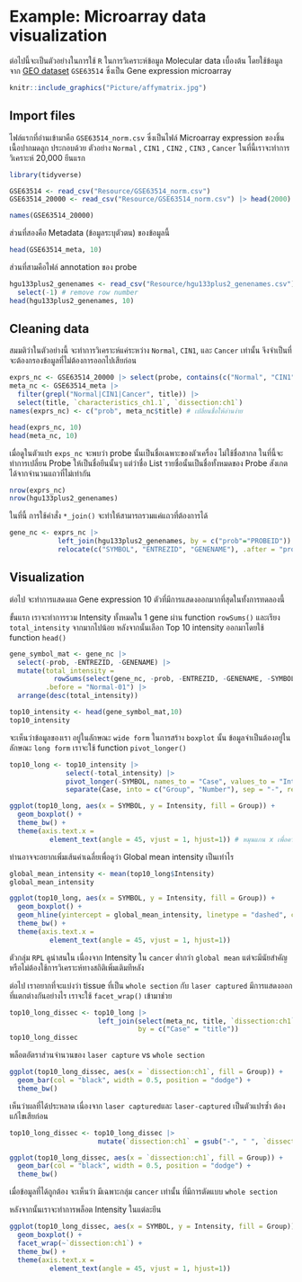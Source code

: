 # Example: Microarray data visualization {#GSE63514}

ต่อไปนี้จะเป็นตัวอย่างในการใช้ `R` ในการวิเคราะห์ข้อมูล Molecular data เบื้องต้น โดยใช้ข้อมูลจาก [GEO dataset](https://www.ncbi.nlm.nih.gov/gds) `GSE63514` ซึ่งเป็น Gene expression microarray

```r
knitr::include_graphics("Picture/affymatrix.jpg")
```

## Import files

ไฟล์แรกที่อ่านเข้ามาคือ `GSE63514_norm.csv` ซึ่งเป็นไฟล์ Microarray expression ของชิ้นเนื้อปากมดลูก ประกอบด้วย ตัวอย่าง `Normal` , `CIN1` , `CIN2` , `CIN3` , `Cancer` ในที่นี้เราจะทำการวิเคราะห์ 20,000 ยีนแรก

```r
library(tidyverse) 

GSE63514 <- read_csv("Resource/GSE63514_norm.csv") 
GSE63514_20000 <- read_csv("Resource/GSE63514_norm.csv") |> head(2000)
```

```r
names(GSE63514_20000)
```

ส่วนที่สองคือ Metadata (ข้อมูลระบุตัวตน) ของข้อมูลนี้

```r
head(GSE63514_meta, 10)
```

ส่วนที่สามคือไฟล์ annotation ของ probe

```r
hgu133plus2_genenames <- read_csv("Resource/hgu133plus2_genenames.csv") |> 
  select(-1) # remove row number
head(hgu133plus2_genenames, 10)
```

## Cleaning data

สมมติว่าในตัวอย่างนี้ จะทำการวิเคราะห์แค่ระหว่าง `Normal`, `CIN1`, และ `Cancer` เท่านั้น จึงจำเป็นที่จะต้องกรองข้อมูลที่ไม่ต้องการออกไปเสียก่อน

```r
exprs_nc <- GSE63514_20000 |> select(probe, contains(c("Normal", "CIN1", "Cancer")))
meta_nc <- GSE63514_meta |> 
  filter(grepl("Normal|CIN1|Cancer", title)) |> 
  select(title, `characteristics_ch1.1`, `dissection:ch1`)
names(exprs_nc) <- c("prob", meta_nc$title) # เปลี่ยนชื่อให้อ่านง่าย

head(exprs_nc, 10)
head(meta_nc, 10)
```

เมื่อดูในตัวแปร `exps_nc` จะพบว่า probe นั้นเป็นชื่อเฉพาะของตัวเครื่อง ไม่ใช้ชื่อสากล ในที่นี้จะทำการเปลี่ยน Probe ให้เป็นชื่อยีนนั้นๆ แต่ว่าชื่อ List รายชื่อนั้นเป็นชื่อทั้งหมดของ Probe สังเกตได้จากจำนวนแถวที่ไม่เท่ากัน

```r
nrow(exprs_nc)
nrow(hgu133plus2_genenames)
```

ในที่นี้ การใช้คำสั่ง `*_join()` จะทำให้สามารถรวมแค่แถวที่ต้องการได้

```r
gene_nc <- exprs_nc |> 
            left_join(hgu133plus2_genenames, by = c("prob"="PROBEID")) |> 
            relocate(c("SYMBOL", "ENTREZID", "GENENAME"), .after = "prob")
```

## Visualization {#top10_boxplot}

ต่อไป จะทำการแสดงผล Gene expression 10 ตัวที่มีการแสดงออกมากที่สุดในทั้งการทดลองนี้

ขั้นแรก เราจะทำการรวม Intensity ทั้งหมดใน 1 gene ผ่าน function `rowSums()` และเรียง `total_intensity` จากมากไปน้อย หลังจากนั้นเลือก Top 10 intensity ออกมาโดยใช้ function `head()`

```r
gene_symbol_mat <- gene_nc |> 
  select(-prob, -ENTREZID, -GENENAME) |> 
  mutate(total_intensity = 
           rowSums(select(gene_nc, -prob, -ENTREZID, -GENENAME, -SYMBOL)),
         .before = "Normal-01") |> 
  arrange(desc(total_intensity)) 

top10_intensity <- head(gene_symbol_mat,10)
top10_intensity
```

จะเห็นว่าข้อมูลของเรา อยู่ในลักษณะ `wide form` ในการสร้าง `boxplot` นั้น ข้อมูลจำเป็นต้องอยู่ในลักษณะ `long form` เราจะใช้ function `pivot_longer()`

```r
top10_long <- top10_intensity |> 
              select(-total_intensity) |> 
              pivot_longer(-SYMBOL, names_to = "Case", values_to = "Intensity") |> 
              separate(Case, into = c("Group", "Number"), sep = "-", remove = FALSE)
```

```r
ggplot(top10_long, aes(x = SYMBOL, y = Intensity, fill = Group)) + 
  geom_boxplot() +
  theme_bw() +
  theme(axis.text.x = 
          element_text(angle = 45, vjust = 1, hjust=1)) # หมุนแกน x เพื่อความสวยงาม
```

ท่านอาจจะอยากเพิ่มเส้นค่าเฉลี่ยเพื่อดูว่า Global mean intensity เป็นเท่าไร

```r
global_mean_intensity <- mean(top10_long$Intensity)
global_mean_intensity

ggplot(top10_long, aes(x = SYMBOL, y = Intensity, fill = Group)) + 
  geom_boxplot() +
  geom_hline(yintercept = global_mean_intensity, linetype = "dashed", color = "darkviolet", linewidth = 1) +
  theme_bw() +
  theme(axis.text.x = 
          element_text(angle = 45, vjust = 1, hjust=1))
```

ตัวกลุ่ม `RPL` ดูน่าสนใน เนื่องจาก Intensity ใน `cancer` ต่ำกว่า `global mean` แต่จะมีนัยสำคัญหรือไม่ต้องใช้การวิเคราะห์ทางสถิติเพิ่มเติมทีหลัง

ต่อไป เราอยากที่จะแบ่งว่า tissue ที่เป็น `whole section` กับ `laser captured` มีการแสดงออกที่แตกต่างกันอย่างไร เราจะใช้ `facet_wrap()` เข้ามาช่วย

```r
top10_long_dissec <- top10_long |> 
                      left_join(select(meta_nc, title, `dissection:ch1`), 
                                by = c("Case" = "title"))
top10_long_dissec
```

พล็อตอัตราส่วนจำนวนของ `laser capture` vs `whole section`

```r
ggplot(top10_long_dissec, aes(x = `dissection:ch1`, fill = Group)) + 
  geom_bar(col = "black", width = 0.5, position = "dodge") + 
  theme_bw()
```

เห็นว่าผลที่ได้ประหลาด เนื่องจาก `laser captured`และ `laser-captured` เป็นตัวแปรซ้ำ ต้องแก้ไขเสียก่อน

```r
top10_long_dissec <- top10_long_dissec |> 
                      mutate(`dissection:ch1` = gsub("-", " ", `dissection:ch1`))

ggplot(top10_long_dissec, aes(x = `dissection:ch1`, fill = Group)) + 
  geom_bar(col = "black", width = 0.5, position = "dodge") + 
  theme_bw()
```

เมื่อข้อมูลที่ได้ถูกต้อง จะเห็นว่า มีเฉพาะกลุ่ม `cancer` เท่านั้น ที่มีการตัดแบบ `whole section`

หลังจากนั้นเราจะทำการพล็อต Intensity ในแต่ละยีน

```r
ggplot(top10_long_dissec, aes(x = SYMBOL, y = Intensity, fill = Group)) + 
  geom_boxplot() +
  facet_wrap(~`dissection:ch1`) +
  theme_bw() +
  theme(axis.text.x = 
          element_text(angle = 45, vjust = 1, hjust=1))
```

